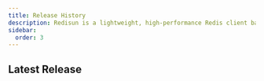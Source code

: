 ```yaml
---
title: Release History
description: Redisun is a lightweight, high-performance Redis client based on smart-socket, designed for the Java platform.
sidebar:
  order: 3
---
```



## Latest Release

<LinkCard
    title="Redisun 1.0.0 Officially Released -- Contributing to Domestic Open Source"
    href="https://mp.weixin.qq.com/s/8sS5GVrApg3viaPX5P69_Q"
    target="_blank"
    description="2025-10-25<br/>This is a lightweight Redis client based on <b>smart-socket</b>, designed for the Java platform, using the Apache License, Version 2.0 license. ✨"
/>